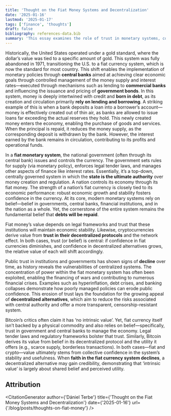 ```yaml
---
title: 'Thought on the Fiat Money Systems and Decentralization'
date: '2025-01-16'
lastmod: '2025-01-17'
tags: ['finance', 'thoughts']
draft: false
bibliography: references-data.bib
summary: 'This essay examines the role of trust in monetary systems, comparing fiat currencies and Bitcoin. Fiat relies on trust in governments, while Bitcoin derives value from its decentralized protocol and utility. It challenges the notion that Bitcoin lacks intrinsic value, arguing that all money depends on belief.'
---
```


Historically, the United States operated under a gold standard, where the dollar’s value was tied to a specific amount of gold. This system was fully abandoned in 1971, transitioning the U.S. to a fiat currency system, which is now the standard for most country.
This shift enables the implementation of monetary policies through **central banks** aimed at achieving clear economic goals through controlled management of the money supply and interest rates—executed through mechanisms such as lending to **commercial banks** and influencing the issuance and pricing of **government bonds**. In this system, money is deeply intertwined with credit and **born in debt**, as its creation and circulation primarily **rely on lending and borrowing**. A striking example of this is when a bank deposits a loan into a borrower’s account—money is effectively created out of thin air, as banks are allowed to issue loans far exceeding the actual reserves they hold<span className="reference" note-ref-id="1" numbered="true" content="The technical term for this is <strong>fractional reserve banking</strong>."></span>. This newly created money enters the economy, enabling the purchase of goods and services. When the principal is repaid, it reduces the money supply, as the corresponding deposit is withdrawn by the bank. However, the interest earned by the bank remains in circulation, contributing to its profits and operational funds.

In a **fiat monetary system**, the national government (often through its central bank)<span className="reference" note-ref-id="2" numbered="true" content="As we saw earlier, commercial banks can also create money in this system. In an alternative system, called <strong>sovereign monetary system</strong>, only the central bank can issue money, other banks must operate in full-reserve mode. However, this system has not been implemented."></span> issues and controls the currency. The government sets rules for supply (via monetary policy), enforces legal tender laws, and manages other aspects of finance like interest rates. Essentially, it’s a top-down, centrally governed system in which the **state is the ultimate authority** over money creation and regulation. A nation controls its economy through its fiat money. The strength of a nation’s fiat currency is closely tied to its economic performance: robust economic growth and stability fosters confidence in the currency.
At its core, modern monetary systems rely on belief—belief in governments, central banks, financial institutions, and in the nation as a whole. Yet, the cornerstone of the entire system remains the fundamental belief that **debts will be repaid**.

Fiat money’s value depends on legal frameworks and trust that these institutions will maintain economic stability. Likewise, cryptocurrencies derive value from **trust in their decentralized protocols** and the network effect. In both cases, trust (or belief) is central: if confidence in fiat currencies diminishes, and confidence in decentralized alternatives grows, the relative value of each will shift accordingly.

Public trust in institutions and governments has shown signs of **decline** over time, as history reveals the vulnerabilities of centralized systems. The concentration of power within the fiat monetary system has often been exploited, enabling the financing of wars and contributing to numerous financial crises. Examples such as hyperinflation, debt crises, and banking collapses demonstrate how poorly managed policies can erode public confidence. This erosion of trust lays the foundation for the growing appeal of **decentralized alternatives**, which aim to reduce the risks associated with central authority and offer a more transparent, censorship-resistant system.

Bitcoin’s critics often claim it has ‘no intrinsic value’. Yet, fiat currency itself isn’t backed by a physical commodity and also relies on belief—specifically, trust in government and central banks to manage the economy. Legal tender laws and regulatory frameworks bolster that trust. Similarly, Bitcoin derives its value from belief in its decentralized protocol and the utility it offers (e.g., scarce supply, borderless transactions). In both cases—fiat and crypto—value ultimately stems from collective confidence in the system’s stability and usefulness. When **faith in the fiat currency system declines**, a decentralized alternative may gain credibility, demonstrating that ‘intrinsic value’ is largely about shared belief and perceived utility.

## Attribution

<CitationGenerator
  author={'Dániel Terbe'}
  title={'Thought on the Fiat Money Systems and Decentralization'}
  date={'2025-01-16'}
  url={'/blog/posts/thoughts-on-fiat-money'}
/>
